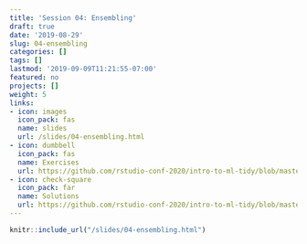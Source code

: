 ```yaml
---
title: 'Session 04: Ensembling'
draft: true
date: '2019-08-29'
slug: 04-ensembling
categories: []
tags: []
lastmod: '2019-09-09T11:21:55-07:00'
featured: no
projects: []
weight: 5
links:
- icon: images
  icon_pack: fas
  name: slides
  url: /slides/04-ensembling.html
- icon: dumbbell
  icon_pack: fas
  name: Exercises
  url: https://github.com/rstudio-conf-2020/intro-to-ml-tidy/blob/master/materials/exercises/04-Ensembling.Rmd
- icon: check-square
  icon_pack: far
  name: Solutions
  url: https://github.com/rstudio-conf-2020/intro-to-ml-tidy/blob/master/materials/solutions/04-Ensembling.Rmd
---
```



```r
knitr::include_url("/slides/04-ensembling.html")
```
